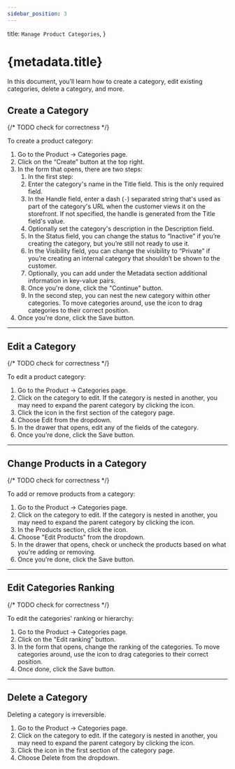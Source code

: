 ```yaml
---
sidebar_position: 3
---
```



  title: `Manage Product Categories`,
}

# {metadata.title}

In this document, you’ll learn how to create a category, edit existing categories, delete a category, and more.

## Create a Category

{/* TODO check for correctness */}

To create a product category:

1. Go to the Product → Categories page.
2. Click on the “Create” button at the top right.
3. In the form that opens, there are two steps:
    1. In the first step:
      1. Enter the category's name in the Title field. This is the only required field.
      2. In the Handle field, enter a dash (`-`) separated string that's used as part of the category's URL when the customer views it on the storefront. If not specified, the handle is generated from the Title field's value.
      3. Optionally set the category's description in the Description field.
      4. In the Status field, you can change the status to “Inactive” if you’re creating the category, but you’re still not ready to use it.
      5. In the Visibility field, you can change the visibility to “Private” if you’re creating an internal category that shouldn’t be shown to the customer.
      6. Optionally, you can add under the Metadata section additional information in key-value pairs.
      7. Once you're done, click the "Continue" button.
    2. In the second step, you can nest the new category within other categories. To move categories around, use the <InlineIcon Icon={DotsSix} alt="drag" /> icon to drag categories to their correct position.
4. Once you’re done, click the Save button.

---

## Edit a Category

{/* TODO check for correctness */}

To edit a product category:

1. Go to the Product → Categories page.
2. Click on the category to edit. If the category is nested in another, you may need to expand the parent category by clicking the <InlineIcon Icon={TriangleRightMini} alt="expand" /> icon.
3. Click the <InlineIcon Icon={EllipsisHorizontal} alt="three-dots" /> icon in the first section of the category page.
4. Choose Edit from the dropdown.
4. In the drawer that opens, edit any of the fields of the category.
5. Once you’re done, click the Save button.

---

## Change Products in a Category

{/* TODO check for correctness */}

To add or remove products from a category:

1. Go to the Product → Categories page.
2. Click on the category to edit. If the category is nested in another, you may need to expand the parent category by clicking the <InlineIcon Icon={TriangleRightMini} alt="expand" /> icon.
3. In the Products section, click the <InlineIcon Icon={EllipsisHorizontal} alt="three-dots" /> icon.
4. Choose "Edit Products" from the dropdown.
5. In the drawer that opens, check or uncheck the products based on what you're adding or removing.
5. Once you’re done, click the Save button.

---

## Edit Categories Ranking

{/* TODO check for correctness */}

To edit the categories' ranking or hierarchy:

1. Go to the Product → Categories page.
2. Click on the "Edit ranking" button.
3. In the form that opens, change the ranking of the categories. To move categories around, use the <InlineIcon Icon={DotsSix} alt="drag" /> icon to drag categories to their correct position.
4. Once done, click the Save button.

---

## Delete a Category

<Note type="warning">

Deleting a category is irreversible.

</Note>

1. Go to the Product → Categories page.
2. Click on the category to edit. If the category is nested in another, you may need to expand the parent category by clicking the <InlineIcon Icon={TriangleRightMini} alt="expand" /> icon.
3. Click the <InlineIcon Icon={EllipsisHorizontal} alt="three-dots" /> icon in the first section of the category page.
4. Choose Delete from the dropdown.
